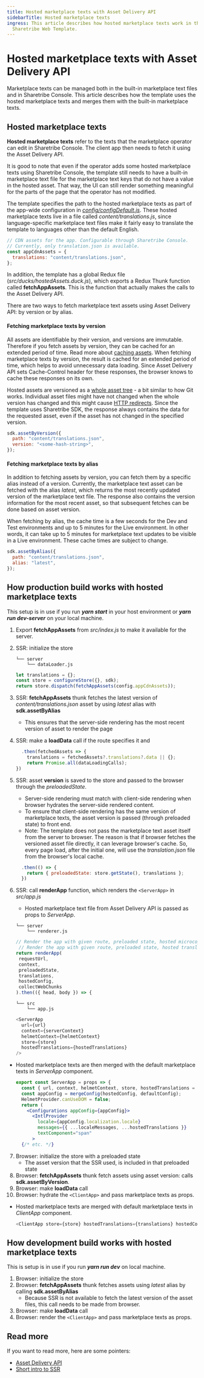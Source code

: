 ```yaml
---
title: Hosted marketplace texts with Asset Delivery API
sidebarTitle: Hosted marketplace texts
ingress: This article describes how hosted marketplace texts work in the
  Sharetribe Web Template.
---
```


# Hosted marketplace texts with Asset Delivery API

Marketplace texts can be managed both in the built-in marketplace text
files and in Sharetribe Console. This article describes how the template
uses the hosted marketplace texts and merges them with the built-in
marketplace texts.

## Hosted marketplace texts

**Hosted marketplace texts** refer to the texts that the marketplace
operator can edit in Sharetribe Console. The client app then needs to
fetch it using the Asset Delivery API.

It is good to note that even if the operator adds some hosted
marketplace texts using Sharetribe Console, the template still needs to
have a built-in marketplace text file for the marketplace text keys that
do not have a value in the hosted asset. That way, the UI can still
render something meaningful for the parts of the page that the operator
has not modified.

The template specifies the path to the hosted marketplace texts as part
of the app-wide configuration in
[_config/configDefault.js_](https://github.com/sharetribe/web-template/blob/main/src/config/configDefault.js#L78).
These hosted marketplace texts live in a file called
_content/translations.js_, since language-specific marketplace text
files make it fairly easy to translate the template to languages other
than the default English.

```js
// CDN assets for the app. Configurable through Sharetribe Console.
// Currently, only translation.json is available.
const appCdnAssets = {
  translations: "content/translations.json",
};
```

In addition, the template has a global Redux file
(_src/ducks/hostedAssets.duck.js_), which exports a Redux Thunk function
called **fetchAppAssets**. This is the function that actually makes the
calls to the Asset Delivery API.

There are two ways to fetch marketplace text assets using Asset Delivery
API: by version or by alias.

#### Fetching marketplace texts by version

All assets are identifiable by their version, and versions are
immutable. Therefore if you fetch assets by version, they can be cached
for an extended period of time. Read more about
[caching assets](/references/assets/#asset-data-caching). When fetching
marketplace texts by version, the result is cached for an extended
period of time, which helps to avoid unnecessary data loading. Since
Asset Delivery API sets Cache-Control header for these responses, the
browser knows to cache these responses on its own.

Hosted assets are versioned as a
[whole asset tree](/references/assets/#asset-versioning) - a bit similar
to how Git works. Individual asset files might have not changed when the
whole version has changed and this might cause
[HTTP redirects](https://www.sharetribe.com/api-reference/asset-delivery-api.html#http-redirects).
Since the template uses Sharetribe SDK, the response always contains the
data for the requested asset, even if the asset has not changed in the
specified version.

```js
sdk.assetByVersion({
  path: "content/translations.json",
  version: "<some-hash-string>",
});
```

#### Fetching marketplace texts by alias

In addition to fetching assets by version, you can fetch them by a
specific alias instead of a version. Currently, the marketplace text
asset can be fetched with the alias _latest_, which returns the most
recently updated version of the marketplace text file. The response also
contains the version information for the most recent asset, so that
subsequent fetches can be done based on asset version.

When fetching by alias, the cache time is a few seconds for the Dev and
Test environments and up to 5 minutes for the Live environment. In other
words, it can take up to 5 minutes for marketplace text updates to be
visible in a Live environment. These cache times are subject to change.

```js
sdk.assetByAlias({
  path: "content/translations.json",
  alias: "latest",
});
```

## How production build works with hosted marketplace texts

This setup is in use if you run **_yarn start_** in your host
environment or **_yarn run dev-server_** on your local machine.

1. Export **fetchAppAssets** from _src/index.js_ to make it available
   for the server.
2. SSR: initialize the store

   ```shell
   └── server
       └── dataLoader.js
   ```

   ```js
   let translations = {};
   const store = configureStore({}, sdk);
   return store.dispatch(fetchAppAssets(config.appCdnAssets));
   ```

3. SSR: **fetchAppAssets** thunk fetches the latest version of
   _content/translations.json_ asset by using _latest_ alias with
   **sdk.assetByAlias**
   - This ensures that the server-side rendering has the most recent
     version of asset to render the page
4. SSR: make a **loadData** call if the route specifies it and

   ```js
     .then(fetchedAssets => {
       translations = fetchedAssets?.translations?.data || {};
       return Promise.all(dataLoadingCalls);
   })
   ```

5. SSR: asset **version** is saved to the store and passed to the
   browser through the _preloadedState_.
   - Server-side rendering must match with client-side rendering when
     browser hydrates the server-side rendered content.
   - To ensure that client-side rendering has the same version of
     marketplace texts, the asset version is passed (through preloaded
     state) to front end.
   - Note: The template does not pass the marketplace text asset itself
     from the server to browser. The reason is that if browser fetches
     the versioned asset file directly, it can leverage browser's cache.
     So, every page load, after the initial one, will use the
     _translation.json_ file from the browser's local cache.

   ```js
     .then(() => {
       return { preloadedState: store.getState(), translations };
     })
   ```

6. SSR: call **renderApp** function, which renders the `<ServerApp>` in
   _src/app.js_
   - Hosted marketplace text file from Asset Delivery API is passed as
     props to _ServerApp_.

   ```shell
   └── server
       └── renderer.js
   ```

   ```js
   // Render the app with given route, preloaded state, hosted microcopy.
    // Render the app with given route, preloaded state, hosted translations.
   return renderApp(
    requestUrl,
    context,
    preloadedState,
    translations,
    hostedConfig,
    collectWebChunks
   ).then(({ head, body }) => {
   ```

   ```shell
   └── src
       └── app.js
   ```

   ```js
   <ServerApp
     url={url}
     context={serverContext}
     helmetContext={helmetContext}
     store={store}
     hostedTranslations={hostedTranslations}
   />
   ```

- Hosted marketplace texts are then merged with the default marketplace
  texts in _ServerApp_ component.
  ```jsx
  export const ServerApp = props => {
    const { url, context, helmetContext, store, hostedTranslations = {}, hostedConfig = {} } = props;
    const appConfig = mergeConfig(hostedConfig, defaultConfig);
    HelmetProvider.canUseDOM = false;
    return (
      <Configurations appConfig={appConfig}>
        <IntlProvider
          locale={appConfig.localization.locale}
          messages={{ ...localeMessages, ...hostedTranslations }}
          textComponent="span"
        >
    {/* etc. */}
  ```

7. Browser: initialize the store with a preloaded state
   - The asset version that the SSR used, is included in that preloaded
     state
8. Browser: **fetchAppAssets** thunk fetch assets using asset version:
   calls **sdk.assetByVersion**.
9. Browser: make **loadData** call
10. Browser: hydrate the `<ClientApp>` and pass marketplace texts as
    props.

- Hosted marketplace texts are merged with default marketplace texts in
  _ClientApp_ component.

  ```js
  <ClientApp store={store} hostedTranslations={translations} hostedConfig={hostedConfig} />,

  ```

## How development build works with hosted marketplace texts

This is setup is in use if you run **_yarn run dev_** on local machine.

1. Browser: initialize the store
2. Browser: **fetchAppAssets** thunk fetches assets using _latest_ alias
   by calling **sdk.assetByAlias**
   - Because SSR is not available to fetch the latest version of the
     asset files, this call needs to be made from browser.
3. Browser: make **loadData** call
4. Browser: render the `<ClientApp>` and pass marketplace texts as
   props.

## Read more

If you want to read more, here are some pointers:

- [Asset Delivery API](/references/assets/)
- [Short intro to SSR](/template/how-routing-works-in-template/#a-brief-introduction-to-ssr)
